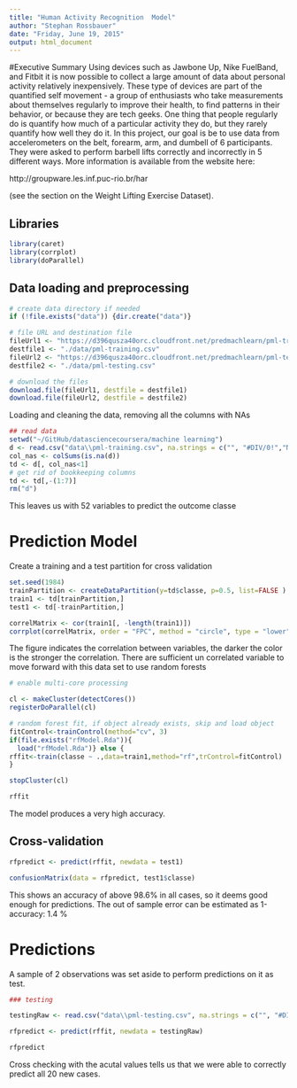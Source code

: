 ```yaml
---
title: "Human Activity Recognition  Model"
author: "Stephan Rossbauer"
date: "Friday, June 19, 2015"
output: html_document
---
```


#Executive Summary 
Using devices such as Jawbone Up, Nike FuelBand, and Fitbit it is now possible to collect a large amount of data about personal activity relatively inexpensively. These type of devices are part of the quantified self movement - a group of enthusiasts who take measurements about themselves regularly to improve their health, to find patterns in their behavior, or because they are tech geeks. One thing that people regularly do is quantify how much of a particular activity they do, but they rarely quantify how well they do it. In this project, our goal is be to use data from accelerometers on the belt, forearm, arm, and dumbell of 6 participants. They were asked to perform barbell lifts correctly and incorrectly in 5 different ways. More information is available from the website here:

http://groupware.les.inf.puc-rio.br/har

(see the section on the Weight Lifting Exercise Dataset). 

## Libraries

```r
library(caret)
library(corrplot)
library(doParallel)
```

## Data loading and preprocessing
```r
# create data directory if needed
if (!file.exists("data")) {dir.create("data")}

# file URL and destination file
fileUrl1 <- "https://d396qusza40orc.cloudfront.net/predmachlearn/pml-training.csv"
destfile1 <- "./data/pml-training.csv"
fileUrl2 <- "https://d396qusza40orc.cloudfront.net/predmachlearn/pml-testing.csv"
destfile2 <- "./data/pml-testing.csv"

# download the files
download.file(fileUrl1, destfile = destfile1)
download.file(fileUrl2, destfile = destfile2)
```

Loading and cleaning the data, removing all the columns with NAs
```r
## read data
setwd("~/GitHub/datasciencecoursera/machine learning")
d <- read.csv("data\\pml-training.csv", na.strings = c("", "#DIV/0!","NA"))
col_nas <- colSums(is.na(d))
td <- d[, col_nas<1]
# get rid of bookkeeping columns
td <- td[,-(1:7)]
rm("d")
```
This leaves us with 52 variables to predict the outcome classe

# Prediction Model

Create a training and a test partition for cross validation
```r
set.seed(1984)
trainPartition <- createDataPartition(y=td$classe, p=0.5, list=FALSE )
train1 <- td[trainPartition,]
test1 <- td[-trainPartition,]
```


```r
correlMatrix <- cor(train1[, -length(train1)])
corrplot(correlMatrix, order = "FPC", method = "circle", type = "lower", tl.cex = 0.8,  tl.col = rgb(0, 0, 0))
```

The figure indicates the correlation between variables, the darker the color is the stronger the correlation. There are sufficient un correlated variable to move forward with this data set to use random forests


```r
# enable multi-core processing

cl <- makeCluster(detectCores())
registerDoParallel(cl)

# random forest fit, if object already exists, skip and load object
fitControl<-trainControl(method="cv", 3)
if(file.exists("rfModel.Rda")){
  load("rfModel.Rda")} else {
rffit<-train(classe ~ .,data=train1,method="rf",trControl=fitControl)
}

stopCluster(cl)

rffit
```
The model produces a very high accuracy.

## Cross-validation

```r
rfpredict <- predict(rffit, newdata = test1)

confusionMatrix(data = rfpredict, test1$classe)
```
This shows an accuracy of above 98.6% in all cases, so it deems good enough for predictions. The out of sample error can be estimated as 1-accuracy: 1.4 %


# Predictions

A sample of 2 observations was set aside to perform predictions on it as test.

```r

### testing

testingRaw <- read.csv("data\\pml-testing.csv", na.strings = c("", "#DIV/0!","NA"))

rfpredict <- predict(rffit, newdata = testingRaw)

rfpredict

```
Cross checking with the acutal values tells us that we were able to correctly predict all 20 new cases.